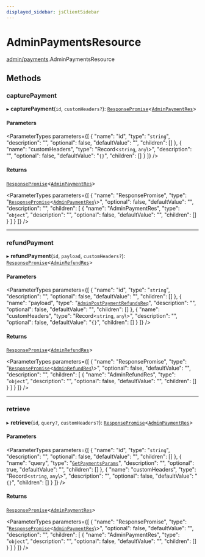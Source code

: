 ```yaml
---
displayed_sidebar: jsClientSidebar
---
```



# AdminPaymentsResource

[admin/payments](../../modules/admin_payments.mdx).AdminPaymentsResource

## Methods

### capturePayment

▸ **capturePayment**(`id`, `customHeaders?`): [`ResponsePromise`](../../swaps/modules/swaps.internal.mdx#responsepromise)<[`AdminPaymentRes`](../../internal/modules/admin_discounts.internal.internal.mdx#adminpaymentres)\>

#### Parameters

<ParameterTypes parameters={[
  {
    "name": "id",
    "type": "`string`",
    "description": "",
    "optional": false,
    "defaultValue": "",
    "children": []
  },
  {
    "name": "customHeaders",
    "type": "Record<`string`, `any`\\>",
    "description": "",
    "optional": false,
    "defaultValue": "`{}`",
    "children": []
  }
]} />

#### Returns

[`ResponsePromise`](../../swaps/modules/swaps.internal.mdx#responsepromise)<[`AdminPaymentRes`](../../internal/modules/admin_discounts.internal.internal.mdx#adminpaymentres)\>

<ParameterTypes parameters={[
  {
    "name": "ResponsePromise",
    "type": "[`ResponsePromise`](../../swaps/modules/swaps.internal.mdx#responsepromise)<[`AdminPaymentRes`](../../internal/modules/admin_discounts.internal.internal.mdx#adminpaymentres)\\>",
    "optional": false,
    "defaultValue": "",
    "description": "",
    "children": [
      {
        "name": "AdminPaymentRes",
        "type": "`object`",
        "description": "",
        "optional": false,
        "defaultValue": "",
        "children": []
      }
    ]
  }
]} />

___

### refundPayment

▸ **refundPayment**(`id`, `payload`, `customHeaders?`): [`ResponsePromise`](../../swaps/modules/swaps.internal.mdx#responsepromise)<[`AdminRefundRes`](../../internal/modules/admin_discounts.internal.internal.mdx#adminrefundres)\>

#### Parameters

<ParameterTypes parameters={[
  {
    "name": "id",
    "type": "`string`",
    "description": "",
    "optional": false,
    "defaultValue": "",
    "children": []
  },
  {
    "name": "payload",
    "type": "[`AdminPostPaymentRefundsReq`](../../internal/classes/admin_discounts.internal.internal.AdminPostPaymentRefundsReq.mdx)",
    "description": "",
    "optional": false,
    "defaultValue": "",
    "children": []
  },
  {
    "name": "customHeaders",
    "type": "Record<`string`, `any`\\>",
    "description": "",
    "optional": false,
    "defaultValue": "`{}`",
    "children": []
  }
]} />

#### Returns

[`ResponsePromise`](../../swaps/modules/swaps.internal.mdx#responsepromise)<[`AdminRefundRes`](../../internal/modules/admin_discounts.internal.internal.mdx#adminrefundres)\>

<ParameterTypes parameters={[
  {
    "name": "ResponsePromise",
    "type": "[`ResponsePromise`](../../swaps/modules/swaps.internal.mdx#responsepromise)<[`AdminRefundRes`](../../internal/modules/admin_discounts.internal.internal.mdx#adminrefundres)\\>",
    "optional": false,
    "defaultValue": "",
    "description": "",
    "children": [
      {
        "name": "AdminRefundRes",
        "type": "`object`",
        "description": "",
        "optional": false,
        "defaultValue": "",
        "children": []
      }
    ]
  }
]} />

___

### retrieve

▸ **retrieve**(`id`, `query?`, `customHeaders?`): [`ResponsePromise`](../../swaps/modules/swaps.internal.mdx#responsepromise)<[`AdminPaymentRes`](../../internal/modules/admin_discounts.internal.internal.mdx#adminpaymentres)\>

#### Parameters

<ParameterTypes parameters={[
  {
    "name": "id",
    "type": "`string`",
    "description": "",
    "optional": false,
    "defaultValue": "",
    "children": []
  },
  {
    "name": "query",
    "type": "[`GetPaymentsParams`](../../internal/classes/admin_discounts.internal.internal.GetPaymentsParams.mdx)",
    "description": "",
    "optional": true,
    "defaultValue": "",
    "children": []
  },
  {
    "name": "customHeaders",
    "type": "Record<`string`, `any`\\>",
    "description": "",
    "optional": false,
    "defaultValue": "`{}`",
    "children": []
  }
]} />

#### Returns

[`ResponsePromise`](../../swaps/modules/swaps.internal.mdx#responsepromise)<[`AdminPaymentRes`](../../internal/modules/admin_discounts.internal.internal.mdx#adminpaymentres)\>

<ParameterTypes parameters={[
  {
    "name": "ResponsePromise",
    "type": "[`ResponsePromise`](../../swaps/modules/swaps.internal.mdx#responsepromise)<[`AdminPaymentRes`](../../internal/modules/admin_discounts.internal.internal.mdx#adminpaymentres)\\>",
    "optional": false,
    "defaultValue": "",
    "description": "",
    "children": [
      {
        "name": "AdminPaymentRes",
        "type": "`object`",
        "description": "",
        "optional": false,
        "defaultValue": "",
        "children": []
      }
    ]
  }
]} />

